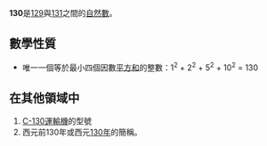 {{noteTA|G1=Math}}
{{unreferenced|time=2018-10-01T08:55:03+00:00}}
{{整数
| 质因数分解 = <math>2 \times 5 \times 13</math>
| 罗马数字 = CXXX
}}
'''130'''是[[129|129]]與[[131|131]]之間的[[自然数|自然數]]。

== 數學性質 ==
{{數字性質|use math=yes}}
* 唯一一個等於最小四個因數[[平方和|平方和]]的整數：1<sup>2</sup> + 2<sup>2</sup> + 5<sup>2</sup> + 10<sup>2</sup> = 130

== 在其他領域中 ==
# [[C-130運輸機|C-130運輸機]]的型號
# 西元前130年或西元[[130年|130年]]的簡稱。

{{Num-stub}}